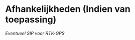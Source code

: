 # Afhankelijkheden (Indien van toepassing)

<!--
Protocols waarnaar in dit protocol verwezen wordt: bv SIP_xxx
Protocols die verwijzen naar dit protocol: bv SVP_xxx
-->

*Eventueel SIP voor RTK-GPS*